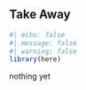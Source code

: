 ## Take Away {#sec-data-visualization .unnumbered}

```r
#| echo: false
#| message: false
#| warning: false
library(here)

```


nothing yet